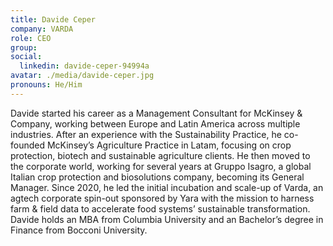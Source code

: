 ```yaml
---
title: Davide Ceper
company: VARDA
role: CEO
group:
social:
  linkedin: davide-ceper-94994a
avatar: ./media/davide-ceper.jpg
pronouns: He/Him
---
```

Davide started his career as a Management Consultant for McKinsey &amp; Company, working
between Europe and Latin America across multiple industries. After an experience with the
Sustainability Practice, he co-founded McKinsey’s Agriculture Practice in Latam, focusing on
crop protection, biotech and sustainable agriculture clients. He then moved to the corporate
world, working for several years at Gruppo Isagro, a global Italian crop protection and
biosolutions company, becoming its General Manager. Since 2020, he led the initial
incubation and scale-up of Varda, an agtech corporate spin-out sponsored by Yara with the
mission to harness farm &amp; field data to accelerate food systems’ sustainable transformation.
Davide holds an MBA from Columbia University and an Bachelor’s degree in Finance from
Bocconi University.